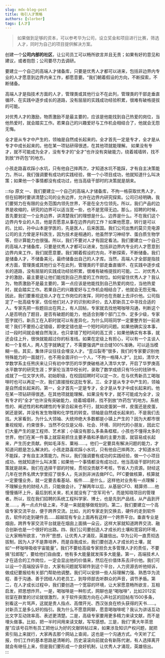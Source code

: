 ```yaml
---
slug: mdx-blog-post
title: 吸引人才策略
authors: [slorber]
tags: [人才]
---
```


> 如果做到足够的资本，可以参考华为公司，设立奖金和项目进行比赛，筛选人才，同时为自己的项目提供解决方案。

创建一个**公司内部的社区**，让公司员工可以畅所欲言并且无责；如果有好的意见和建议，或者抱怨；公司要尽力去调研。

要建立一个自己的高端人才储备库，只要是优秀人才都可以进来，包括非边界内专业的人才愿意到边界内来工作，都愿意要。“我们朝着假设的方向，不断探索，不断储备。

高端人才是指技术方面的人才，管理类或其他行业不在此列，管理类的干部走垂直循环、在实践中逐步成长的道路，没有层层的实践成功经验积累，很难有破格提拔的可能。

对优秀人才的激励，物质激励不是最主要的，应该是他能找到自己热爱的岗位，当他热爱时，就会踏实工作。若果自己的兴趣爱好与工作机会相结合了，他就会无怨无悔。

全才是从专才中产生的，领袖是自然成长起来的。全才首先一定是专才，全才是从专才中成长起来的。他在某一项钻研得很透，在其他项就能理解。
如果没有专才，就不可能成为全才，没有专才的“全才”也许没有突破能力，绕着城墙转，找不到放“炸药包”的地方。

小孩走路喜欢踩小水坑，只有他自己摔两次，才知道水坑不能踩，才有自主决策能力。所以，我们强调要有成功的实践经验，做一个小项目成功，他就知道什么叫决策；如果他一个事情都没有成功过，他当高级干部时的决策就是胡来。

:::tip 原文
一、我们要建立一个自己的高端人才储备库，不拘一格获取优秀人才，但在招聘时要讲清楚公司的业务边界，允许在边界内研究探索。公司已经明确，我们要努力在有限的业务范围内领先世界，不是在全方位领先。所以，我们产品的边界是收缩的，研究的边界可以适当宽一些，也不是宽得无边。那么，招聘的时候，首先要划定一个业务边界，讲清楚我们的理想是什么、边界是什么。不在我们这个边界内专业的人员，他是否愿意从事在边界内的工作？如果他愿意，转行是可以的。比如，孙中山本是学医的，先是医人，后来医国。我们公司出售的莫贝克电源公司的主力曾是牙科医生，因为技术是相通的，他虽然学习神经学、蛋白质生物学等，但计算能力也很强。所以，我们不要对人才有固定看法。我们要建立一个自己的高端人才储备库，只要是优秀人才都可以进来，包括非边界内专业的人才愿意到边界内来工作，我们就愿意要。我们朝着假设的方向，不断探索，不断储备。我们是储备人才，不储备美元，最终储备出自己的人才库。当然，高端人才全部是指技术方面，管理类或其他行业不在此列，管理类的干部走垂直循环、在实践中逐步成长的道路，没有层层的实践成功经验积累，很难有破格提拔的可能。二、对优秀人才的激励，最主要是让他们能找到自己热爱的工作岗位。如何留住优秀人才？我认为，物质激励不是最主要的，第一点应该是他能找到自己热爱的岗位，当他热爱时，就会踏实工作。若果自己的兴趣爱好与工作机会相结合了，他就会无怨无悔。因此，我们要重视这些人才在工作岗位的发挥，同时也在贡献上去评价他。公司指定了一批高级专家，信任他们对人才的识别和评价，去入职新员工中寻找合适的人。专家先把一些题目出在网上，有人回帖，专家就去找他喝咖啡沟通，判断这个人是否明白了题目，是否有破题的能力，他适合到哪个部门工作、定多少级，专家签字就行。新员工在入职时就可以有差异化，为什么同班同学一定要整齐划一前进呢？我们不要担心定错级，即使定错也是一个短时间的问题。如果他确实没本事，过一段时间就会被自然淘汰，也只拿错了短时间的高工资；如果他确实有本事，就还会往上升，很快就能超过你的标准线。如果在定级上有担心，可以有一个主谈人和一个复核人，两人签字就确定了，不需要强调严丝合缝100%准确，可以适当模糊一些。其实，集体评议往往会埋没人才。“歪瓜裂枣”很多，我们的专家要识别他特殊能力的一面就行，也不用全面评价一个人，“不拘一格降人才”。比如，清华大学数学系主任熊庆来让只有初中学历的华罗庚破格进入清华大学，开启了华罗庚高水平数学的研究生涯；罗家伦当清华校长时，录取了数学成绩只有15分的钱钟书，成就了一位文学大师。初始职级，在校园招聘时可以定一次，在与优秀新员工喝咖啡时也可以再定一次，我们直接授权这批专家。三、全才是从专才中产生的，领袖是自然成长起来的。第一，全才首先一定是专才，全才是从专才中成长起来的。他在某一项钻研得很透，在其他项就能理解。如果没有专才，就不可能成为全才，没有专才的“全才”也许没有突破能力，绕着城墙转，找不到放“炸药包”的地方。系统性的、阐述性的和构建性的专家合起来也不行，就如皮蛋粥一样，皮蛋还是皮蛋，粥还是粥，并没有发生物理和化学性的转变。领袖是自然成长起来的，不是我们去找。大家看到，为什么大领袖、大统帅绝大多数都是小镇上产生的？因为大都市很重视规矩，约束很多，当然不仅仅是父母、社会、环境、同时代的小朋友，因此它们大量产生的是工程师、艺术家；小镇没有那么多条条框框，小孩也不懂得太多的世界，他们在某一件事上就容易抓住主要矛盾和矛盾的主要方面，就容易成长起来，产生历史贡献。例如毛泽东、粟裕……。他们一定要具有解决问题的能力，才知道问题是怎么解决的。小孩走路喜欢踩小水坑，只有他自己摔两次，才知道水坑不能踩，才有自主决策能力。所以，我们强调要有成功的实践经验，做一个小项目成功，他就知道什么叫决策；如果他一个事情都没有成功过，他当高级干部时的决策就是胡来。我们在选择干部的时候，贯彻没贡献不考核，节省人力资源。财经这几年在世界名牌大学里招了很多人，先派到非洲去做PFC。PFC要做核算，核算就一定要懂业务，就一定要去看基站、板件……是什么，这样他对业务有一点理解；不理解业务的财经人员，只能做会计。了解两年以后，从基层CFO、精算师……他慢慢循环上升，最后到机关来，机关就没有了“空军司令”，而是知晓项目的管理者。所以，现在我们招聘的系统工程科学家、博士，也是先到产品线，从产品到开发……，再一点点升级上来，不是一来就能够做规划的。第二，我们要建立一个高级专家交流平台，便于跨界交流。比如，光的专家走到交换去，硬件的走到软件去，软件的走到硬件去……超越现有专业上面再有这样一个跨界平台。垂直专业是烟囱，跨界专家交流平台就是在烟囱上面搞一朵云，这样大家就知道跨界交流、融合创新也是一个很好的出路。四、我们公司要创造人才成长的土壤和宽容的环境，让大家畅所欲言，“炸开”思想，让优秀人才涌现，英雄倍出。华为公司一直贯彻选拔制，因为人才不是靠培养，而是自我成长，我们要创造人才成长的土壤，就如“一杯咖啡吸收宇宙能量”。我们不要给高级专家担负太多管理人才的责任，不要搞“拉郎配”，要给他们自由度，他有多大能量就发挥多大能量。第一，高端技术人才在适合的工作岗位，一定会显出他的价值来，然后在价值体系去评价他。我们可以设一个高端投诉平台，大家有问题就写邮件到这个平台，人力资源去听他倾诉，做成纪要报给有关部门帮助他调整。我们可以安排一些人际理解力强、熟悉华为流程、善于沟通、善于团结人的老员工，到导师部去听群众的声音，调节矛盾。第二，在人才成长过程中，我们要创造一个宽容的环境，让大家愿意畅所欲言，互相启发，把思想炸开。一是，喝咖啡是一种形式，网聊也是“喝咖啡”，比如2012实验室在群里的讨论就很激烈，关于软件突围方向在心声社区的回帖有1500多条，别看这一片骂声，这就是贵人指点、高僧开光、西汉张良在桥头获得的天书……。对新员工是多么好的指引。我为什么不愿意网聊，愿意喝咖啡呢？我认为讲话互动比文字互动效率高、表述更清楚。二是，高级专家要用更多精力来读文献，而不是埋头做事。比如，把一半时间用来读文献，写写感想。三是，我们“黄大年茶思屋”应该号召所有员工把他认为好的文献转帖过来，如果涉及知识产权问题，就把索引贴上来就行，大家再去那个网站上查阅，这也是一个沟通方式。今天听了汇报，你们工作的基本思路是清晰的。历史滚滚向前就会有新陈代谢，有人选择离开就会有继任上来，但是我们要形成一个良好机制，让优秀人才涌现，英雄倍出。
:::


